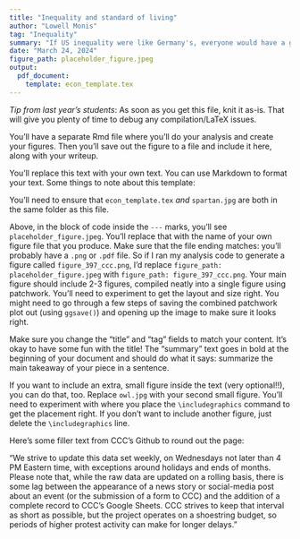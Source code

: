 ```yaml
---
title: "Inequality and standard of living"
author: "Lowell Monis"
tag: "Inequality"
summary: "If US inequality were like Germany's, everyone would have a good standard of living."
date: "March 24, 2024"
figure_path: placeholder_figure.jpeg
output:
  pdf_document:
    template: econ_template.tex
---
```


*Tip from last year's students*: As soon as you get this file, knit it as-is. That will give you plenty of time to debug any compilation/LaTeX issues.

You'll have a separate Rmd file where you'll do your analysis and create your figures. Then you'll save out the figure to a file and include it here, along with your writeup.

You'll replace this text with your own text. You can use Markdown to format your text. Some things to note about this template: 

You'll need to ensure that `econ_template.tex` *and* `spartan.jpg` are both in the same folder as this file.

Above, in the block of code inside the `---` marks, you'll see `placeholder_figure.jpeg`. You'll replace that with the name of your own figure file that you produce. Make sure that the file ending matches: you'll probably have a `.png` or `.pdf` file. So if I ran my analysis code to generate a figure called `figure_397_ccc.png`, I'd replace `figure_path: placeholder_figure.jpeg` with `figure_path: figure_397_ccc.png`. Your main figure should include 2-3 figures, compiled neatly into a single figure using patchwork. You'll need to experiment to get the layout and size right. You might need to go through a few steps of saving the combined patchwork plot out (using `ggsave()`) and opening up the image to make sure it looks right.

\includegraphics[width=0.95\columnwidth]{owl.jpg}


Make sure you change the "title" and "tag" fields to match your content. It's okay to have some fun with the title! The "summary" text goes in bold at the beginning of your document and should do what it says: summarize the main takeaway of your piece in a sentence.

If you want to include an extra, small figure inside the text (very optional!!), you can do that, too. Replace `owl.jpg` with your second small figure. You'll need to experiment with where you place the `\includegraphics` command to get the placement right. If you don't want to include another figure, just delete the `\includegraphics` line.

Here's some filler text from CCC's Github to round out the page:

"We strive to update this data set weekly, on Wednesdays not later than 4 PM Eastern time, with exceptions around holidays and ends of months. Please note that, while the raw data are updated on a rolling basis, there is some lag between the appearance of a news story or social-media post about an event (or the submission of a form to CCC) and the addition of a complete record to CCC's Google Sheets. CCC strives to keep that interval as short as possible, but the project operates on a shoestring budget, so periods of higher protest activity can make for longer delays."



